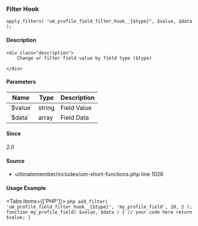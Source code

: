 
### Filter Hook    
    
```
apply_filters( "um_profile_field_filter_hook__{$type}", $value, $data );
```

#### Description
    <div class="description">
        Change or filter field value by field type ($type)
 
    </div>

#### Parameters
            
<table className="table-auto mt-2 border dark:border-gray-500 p-5 text-sm text-left">
<thead>
<tr>
<th  className="px-3">Name</th>
<th  className="px-3">Type</th>
<th  className="px-3">Description</th>
</tr>
</thead>
<tbody>
               <tr >
               <td className="px-3 py-2">`$value`</td>
               <td className="px-3 py-2">string</td>
               <td className="px-3 py-2 text-sm">Field Value</td>
               </tr>
               <tr >
               <td className="px-3 py-2">`$data`</td>
               <td className="px-3 py-2">array</td>
               <td className="px-3 py-2 text-sm">Field Data</td>
               </tr>
</tbody>
</table>

#### Since
<div class="description">
2.0
</div>

#### Source
  - <Link href="/developer/files/includes-um-short-functions#source-view.1026">ultimatemember/includes/um-short-functions.php</Link> <Link href="/developer/files/includes-um-short-functions#source-view.1026">line 1026</Link>



#### Usage Example

<Tabs items={['PHP']}>
    <Tab>
    ```php
    add_filter( 'um_profile_field_filter_hook__{$type}', 'my_profile_field', 10, 2 );
 function my_profile_field( $value, $data ) {
     // your code here
     return $value;
 }
    ```
    </Tab>
</Tabs>